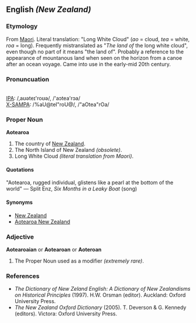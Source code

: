 {{wikipedia}}
==English ''(New Zealand)''==

===Etymology===
From [[Maori]]. Literal translation: "Long White Cloud" (''ao'' = cloud, ''tea'' = white, ''roa'' = long). Frequently mistranslated as "''The land of'' the long white cloud", even though no part of it means "the land of". Probably a reference to the appearance of mountanous land when seen on the horizon from a canoe after an ocean voyage. Came into use in the early-mid 20th century.

===Pronuncuation===
{{audio|en-nz-aotearoa.ogg|Audio Pronunciation}}<br>
[[w:International Phonetic Alphabet|IPA]]: /&#44;&#97;&#650;&#601;&#116;&#101;&#618;&#39;&#114;&#111;&#650;&#601;/, /&#39;&#97;&#596;&#116;&#101;&#97;&#39;&#114;&#596;&#97;/<br>
[[w:X-SAMPA|X-SAMPA]]: /%aU@teI"roU@/, /"aOtea"rOa/ <br>

===Proper Noun===
'''Aotearoa'''
#The country of [[New Zealand]].
#The North Island of New Zealand ''(obsolete)''.
#Long White Cloud ''(literal translation from Maori)''.

====Quotations====
"Aotearoa, rugged individual, glistens like a pearl at the bottom of the world" &mdash; Split Enz, ''Six Months in a Leaky Boat'' (song)

====Synonyms====
*[[New Zealand]]
*[[Aotearoa New Zealand]]

===Adjective===
'''Aotearoaian''' or '''Aotearoan''' or '''Aoteroan'''
#The Proper Noun used as a modifier ''(extremely rare)''.

===References===
*''The Dictionary of New Zeland English: A Dictionary of New Zealandisms on Historical Principles'' (1997). H.W. Orsman (editor). Auckland: Oxford University Press.
*''The New Zealand Oxford Dictionary'' (2005). T. Deverson & G. Kennedy (editors). Victora: Oxford University Press.